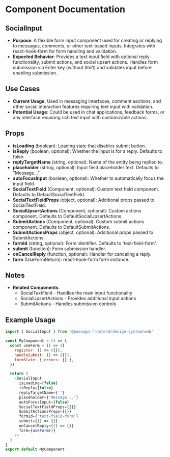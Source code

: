 
<Meta title="@baseapp-frontend | components/Shared/SocialInput" />

# Component Documentation

## SocialInput

- **Purpose**: A flexible form input component used for creating or replying to messages, comments, or other text-based inputs. Integrates with react-hook-form for form handling and validation.
- **Expected Behavior**: Provides a text input field with optional reply functionality, submit actions, and social upsert actions. Handles form submission via Enter key (without Shift) and validates input before enabling submission.

## Use Cases

- **Current Usage**: Used in messaging interfaces, comment sections, and other social interaction features requiring text input with validation.
- **Potential Usage**: Could be used in chat applications, feedback forms, or any interface requiring rich text input with customizable actions.

## Props

- **isLoading** (boolean): Loading state that disables submit button.
- **isReply** (boolean, optional): Whether the input is for a reply. Defaults to false.
- **replyTargetName** (string, optional): Name of the entity being replied to.
- **placeholder** (string, optional): Input field placeholder text. Defaults to "Message...".
- **autoFocusInput** (boolean, optional): Whether to automatically focus the input field.
- **SocialTextField** (Component, optional): Custom text field component. Defaults to DefaultSocialTextField.
- **SocialTextFieldProps** (object, optional): Additional props passed to SocialTextField.
- **SocialUpsertActions** (Component, optional): Custom actions component. Defaults to DefaultSocialUpsertActions.
- **SubmitActions** (Component, optional): Custom submit actions component. Defaults to DefaultSubmitActions.
- **SubmitActionsProps** (object, optional): Additional props passed to SubmitActions.
- **formId** (string, optional): Form identifier. Defaults to 'text-field-form'.
- **submit** (function): Form submission handler.
- **onCancelReply** (function, optional): Handler for canceling a reply.
- **form** (UseFormReturn): react-hook-form form instance.

## Notes

- **Related Components**:
  - SocialTextField - Handles the main input functionality
  - SocialUpsertActions - Provides additional input actions
  - SubmitActions - Handles submission controls

## Example Usage

```javascript
import { SocialInput } from '@baseapp-frontend/design-system/web'

const MyComponent = () => {
  const useForm = () => ({
    register: () => ({}),
    handleSubmit: () => ({}),
    formState: { errors: {} },
  })

  return (
    <SocialInput
      isLoading={false}
      isReply={false}
      replyTargetName={''}
      placeholder={'Message...'}
      autoFocusInput={false}
      SocialTextFieldProps={{}}
      SubmitActionsProps={{}}
      formId={'text-field-form'}
      submit={() => {}}
      onCancelReply={() => {}}
      form={useForm()}
    />
  )
}
export default MyComponent
```
